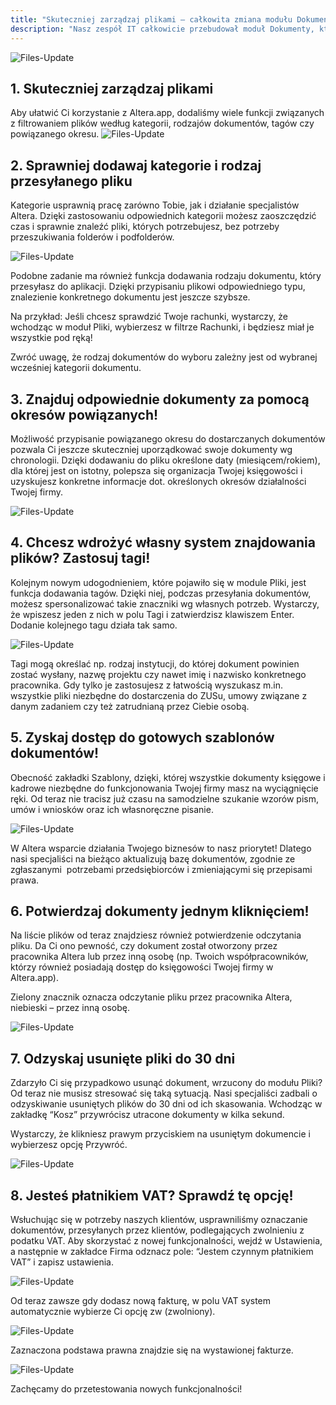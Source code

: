 ```yaml
---
title: "Skuteczniej zarządzaj plikami – całkowita zmiana modułu Dokumenty"
description: "Nasz zespół IT całkowicie przebudował moduł Dokumenty, który teraz będzie nazywany Pliki. Wraz z nową nazwą wprowadziliśmy szereg zmian opartych na zebranej informacji zwrotnej od naszych klientów. Naszym celem jest zapewnienie jak najlepszej obsługi naszej aplikacji, dlatego w najnowszej aktualizacji wdrożyliśmy Wasze sugestie."
---
```


<img alt="Files-Update" src="/4.1.Skuteczniejzarządzajplikami–całkowitazmianamodułuDokumenty.png"/>

## 1. Skuteczniej zarządzaj plikami

Aby ułatwić Ci korzystanie z Altera.app, dodaliśmy wiele funkcji związanych z filtrowaniem plików według kategorii, rodzajów dokumentów, tagów czy powiązanego okresu.
<img alt="Files-Update" src="/4.2.Skuteczniejzarządzajplikami–całkowitazmianamodułuDokumenty.png"/>

## 2. Sprawniej dodawaj kategorie i rodzaj przesyłanego pliku

Kategorie usprawnią pracę zarówno Tobie, jak i działanie specjalistów Altera. Dzięki zastosowaniu odpowiednich kategorii możesz zaoszczędzić czas i sprawnie znaleźć pliki, których potrzebujesz, bez potrzeby przeszukiwania folderów i podfolderów.

<img alt="Files-Update" src="/4.3.Skuteczniejzarządzajplikami–całkowitazmianamodułuDokumenty.png"/>

Podobne zadanie ma również funkcja dodawania rodzaju dokumentu, który przesyłasz do aplikacji. Dzięki przypisaniu plikowi odpowiedniego typu, znalezienie konkretnego dokumentu jest jeszcze szybsze. 

Na przykład: Jeśli chcesz sprawdzić Twoje rachunki, wystarczy, że wchodząc w moduł Pliki, wybierzesz w filtrze Rachunki, i będziesz miał je wszystkie pod ręką!

Zwróć uwagę, że rodzaj dokumentów do wyboru zależny jest od wybranej wcześniej kategorii dokumentu.

## 3. Znajduj odpowiednie dokumenty za pomocą okresów powiązanych!

Możliwość przypisanie powiązanego okresu do dostarczanych dokumentów pozwala Ci jeszcze skuteczniej uporządkować swoje dokumenty wg chronologii. Dzięki dodawaniu do pliku określone daty (miesiącem/rokiem), dla której jest on istotny, polepsza się organizacja Twojej księgowości i uzyskujesz konkretne informacje dot. określonych okresów działalności Twojej firmy.

<img alt="Files-Update" src="/4.4.Skuteczniejzarządzajplikami–całkowitazmianamodułuDokumenty.png"/>

## 4. Chcesz wdrożyć własny system znajdowania plików? Zastosuj tagi!

Kolejnym nowym udogodnieniem, które pojawiło się w module Pliki, jest funkcja dodawania tagów. Dzięki niej, podczas przesyłania dokumentów, możesz spersonalizować takie znaczniki wg własnych potrzeb. Wystarczy, że wpiszesz jeden z nich w polu Tagi i zatwierdzisz klawiszem Enter. Dodanie kolejnego tagu działa tak samo.

<img alt="Files-Update" src="/4.5.Skuteczniejzarządzajplikami–całkowitazmianamodułuDokumenty.png"/>

Tagi mogą określać np. rodzaj instytucji, do której dokument powinien zostać wysłany, nazwę projektu czy nawet imię i nazwisko konkretnego pracownika. Gdy tylko je zastosujesz z łatwością wyszukasz m.in. wszystkie pliki niezbędne do dostarczenia do ZUSu, umowy związane z danym zadaniem czy też zatrudnianą przez Ciebie osobą.

## 5. Zyskaj dostęp do gotowych szablonów dokumentów!

Obecność zakładki Szablony, dzięki, której wszystkie dokumenty księgowe i kadrowe niezbędne do funkcjonowania Twojej firmy masz na wyciągnięcie ręki. Od teraz nie tracisz już czasu na samodzielne szukanie wzorów pism, umów i wniosków oraz ich własnoręczne pisanie.

<img alt="Files-Update" src="/4.6.Skuteczniejzarządzajplikami–całkowitazmianamodułuDokumenty.png"/>

W Altera wsparcie działania Twojego biznesów to nasz priorytet! Dlatego nasi specjaliści na bieżąco aktualizują bazę dokumentów, zgodnie ze zgłaszanymi  potrzebami przedsiębiorców i zmieniającymi się przepisami prawa.

## 6. Potwierdzaj dokumenty jednym kliknięciem!

Na liście plików od teraz znajdziesz również potwierdzenie odczytania pliku. Da Ci ono pewność, czy dokument został otworzony przez pracownika Altera lub przez inną osobę (np. Twoich współpracowników, którzy również posiadają dostęp do księgowości Twojej firmy w Altera.app). 

Zielony znacznik oznacza odczytanie pliku przez pracownika Altera, niebieski – przez inną osobę.

<img alt="Files-Update" src="/4.7.Skuteczniejzarządzajplikami–całkowitazmianamodułuDokumenty.png"/>

## 7. Odzyskaj usunięte pliki do 30 dni

Zdarzyło Ci się przypadkowo usunąć dokument, wrzucony do modułu Pliki? Od teraz nie musisz stresować się taką sytuacją. Nasi specjaliści zadbali o odzyskiwanie usuniętych plików do 30 dni od ich skasowania. Wchodząc w zakładkę “Kosz” przywrócisz utracone dokumenty w kilka sekund.

Wystarczy, że klikniesz prawym przyciskiem na usuniętym dokumencie i wybierzesz opcję Przywróć.

<img alt="Files-Update" src="/4.8.Skuteczniejzarządzajplikami–całkowitazmianamodułuDokumenty.png"/>

## 8. Jesteś płatnikiem VAT? Sprawdź tę opcję!

Wsłuchując się w potrzeby naszych klientów, usprawniliśmy oznaczanie dokumentów, przesyłanych przez klientów, podlegających zwolnieniu z podatku VAT. Aby skorzystać z nowej funkcjonalności, wejdź w Ustawienia, a następnie w zakładce Firma odznacz pole: “Jestem czynnym płatnikiem VAT” i zapisz ustawienia.

<img alt="Files-Update" src="/4.9.Skuteczniejzarządzajplikami–całkowitazmianamodułuDokumenty.png"/>

Od teraz zawsze gdy dodasz nową fakturę, w polu VAT system automatycznie wybierze Ci opcję zw (zwolniony).

<img alt="Files-Update" src="/4.10.Skuteczniejzarządzajplikami–całkowitazmianamodułuDokumenty.png"/>

Zaznaczona podstawa prawna znajdzie się na wystawionej fakturze. 

<img alt="Files-Update" src="/4.11.Skuteczniejzarządzajplikami–całkowitazmianamodułuDokumenty.png"/>

Zachęcamy do przetestowania nowych funkcjonalności!